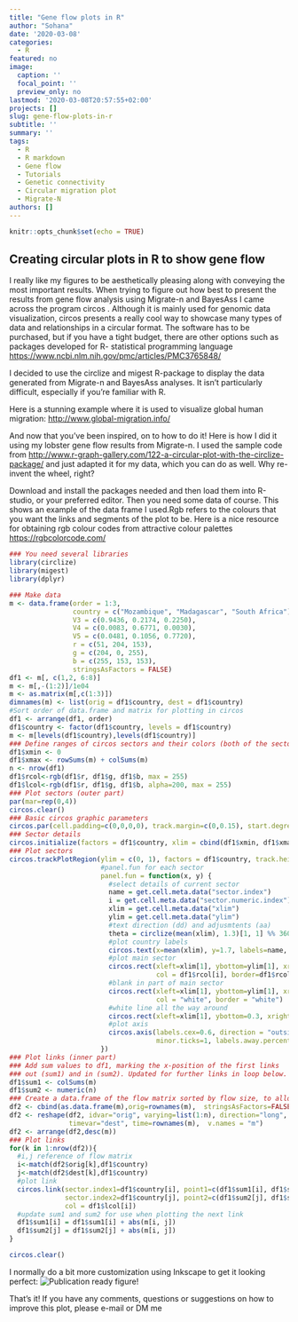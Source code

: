 ```yaml
---
title: "Gene flow plots in R"
author: "Sohana"
date: '2020-03-08'
categories:
  - R
featured: no
image:
  caption: ''
  focal_point: ''
  preview_only: no
lastmod: '2020-03-08T20:57:55+02:00'
projects: []
slug: gene-flow-plots-in-r
subtitle: ''
summary: ''
tags:
  - R
  - R markdown
  - Gene flow
  - Tutorials
  - Genetic connectivity
  - Circular migration plot
  - Migrate-N
authors: []
---
```


```r
knitr::opts_chunk$set(echo = TRUE)
```

## Creating circular plots in R to show gene flow

I really like my figures to be aesthetically pleasing along with conveying the most important results. When trying to figure out how best to present the results from gene flow analysis using Migrate-n <link> and BayesAss <link> I came across the program circos <link>. Although it is mainly used for genomic data visualization, circos presents a really cool way to showcase many types of data and relationships in a circular format. The software has to be purchased, but if you have a tight budget, there are other options such as  packages developed for R- statistical programming language <https://www.ncbi.nlm.nih.gov/pmc/articles/PMC3765848/>

 I decided to use the circlize <link> and migest <link> R-package to display the data generated from Migrate-n and BayesAss analyses. It isn't particularly difficult, especially if you're familiar with R. 

Here is a stunning example where it is used to visualize global human migration:
<http://www.global-migration.info/>

And now that you've been inspired, on to how to do it! Here is how I did it using my lobster gene flow results from Migrate-n. I used the sample code from <http://www.r-graph-gallery.com/122-a-circular-plot-with-the-circlize-package/> and just adapted it for my data, which you can do as well. Why re-invent the wheel, right?

Download and install the packages needed and then load them into R-studio, or your preferred editor.
Then you need some data of course. This shows an example of the data frame I used.Rgb refers to the colours that you want the links and segments of the plot to be.
Here is a nice resource for obtaining rgb colour codes from attractive colour palettes
<https://rgbcolorcode.com/>

```r
### You need several libraries
library(circlize)
library(migest)
library(dplyr)

### Make data
m <- data.frame(order = 1:3,
                country = c("Mozambique", "Madagascar", "South Africa"),
                V3 = c(0.9436, 0.2174, 0.2250),
                V4 = c(0.0083, 0.6771, 0.0030),
                V5 = c(0.0481, 0.1056, 0.7720),
                r = c(51, 204, 153),
                g = c(204, 0, 255),
                b = c(255, 153, 153),
                stringsAsFactors = FALSE)
df1 <- m[, c(1,2, 6:8)]
m <- m[,-(1:2)]/1e04
m <- as.matrix(m[,c(1:3)])
dimnames(m) <- list(orig = df1$country, dest = df1$country)
#Sort order of data.frame and matrix for plotting in circos
df1 <- arrange(df1, order)
df1$country <- factor(df1$country, levels = df1$country)
m <- m[levels(df1$country),levels(df1$country)]
### Define ranges of circos sectors and their colors (both of the sectors and the links)
df1$xmin <- 0
df1$xmax <- rowSums(m) + colSums(m)
n <- nrow(df1)
df1$rcol<-rgb(df1$r, df1$g, df1$b, max = 255)
df1$lcol<-rgb(df1$r, df1$g, df1$b, alpha=200, max = 255)
### Plot sectors (outer part)
par(mar=rep(0,4))
circos.clear()
### Basic circos graphic parameters
circos.par(cell.padding=c(0,0,0,0), track.margin=c(0,0.15), start.degree = 90, gap.degree =4)
### Sector details
circos.initialize(factors = df1$country, xlim = cbind(df1$xmin, df1$xmax))
### Plot sectors
circos.trackPlotRegion(ylim = c(0, 1), factors = df1$country, track.height=0.1,
                       #panel.fun for each sector
                       panel.fun = function(x, y) {
                         #select details of current sector
                         name = get.cell.meta.data("sector.index")
                         i = get.cell.meta.data("sector.numeric.index")
                         xlim = get.cell.meta.data("xlim")
                         ylim = get.cell.meta.data("ylim")
                         #text direction (dd) and adjusmtents (aa)
                         theta = circlize(mean(xlim), 1.3)[1, 1] %% 360
                         #plot country labels
                         circos.text(x=mean(xlim), y=1.7, labels=name, facing = "bending.outside", cex=0.6, niceFacing = TRUE)
                         #plot main sector
                         circos.rect(xleft=xlim[1], ybottom=ylim[1], xright=xlim[2], ytop=ylim[2],
                                     col = df1$rcol[i], border=df1$rcol[i])
                         #blank in part of main sector
                         circos.rect(xleft=xlim[1], ybottom=ylim[1], xright=xlim[2]-rowSums(m)[i], ytop=ylim[1]+0.3,
                                     col = "white", border = "white")
                         #white line all the way around
                         circos.rect(xleft=xlim[1], ybottom=0.3, xright=xlim[2], ytop=0.32, col = "white", border = "white")
                         #plot axis
                         circos.axis(labels.cex=0.6, direction = "outside", major.at=seq(from=0,to=floor(df1$xmax)[i],by=5),
                                     minor.ticks=1, labels.away.percentage = 0.15)
                       })
### Plot links (inner part)
### Add sum values to df1, marking the x-position of the first links
### out (sum1) and in (sum2). Updated for further links in loop below.
df1$sum1 <- colSums(m)
df1$sum2 <- numeric(n)
### Create a data.frame of the flow matrix sorted by flow size, to allow largest flow plotted first
df2 <- cbind(as.data.frame(m),orig=rownames(m),  stringsAsFactors=FALSE)
df2 <- reshape(df2, idvar="orig", varying=list(1:n), direction="long",
               timevar="dest", time=rownames(m),  v.names = "m")
df2 <- arrange(df2,desc(m))
### Plot links
for(k in 1:nrow(df2)){
  #i,j reference of flow matrix
  i<-match(df2$orig[k],df1$country)
  j<-match(df2$dest[k],df1$country)
  #plot link
  circos.link(sector.index1=df1$country[i], point1=c(df1$sum1[i], df1$sum1[i] + abs(m[i, j])),
              sector.index2=df1$country[j], point2=c(df1$sum2[j], df1$sum2[j] + abs(m[i, j])),
              col = df1$lcol[i])
  #update sum1 and sum2 for use when plotting the next link
  df1$sum1[i] = df1$sum1[i] + abs(m[i, j])
  df1$sum2[j] = df1$sum2[j] + abs(m[i, j])
}

circos.clear()
```

I normally do a bit more customization using Inkscape to get it looking perfect:
![Publication ready figure!](/post/Rubellus_Bayes_fig01.png)

That's it!
If you have any comments, questions or suggestions on how to improve this plot, please e-mail or DM me
